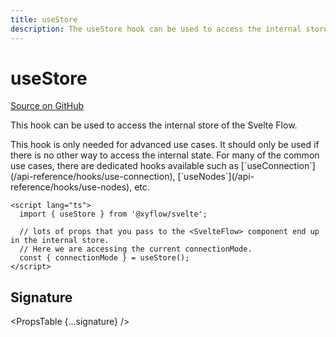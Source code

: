 ```yaml
---
title: useStore
description: The useStore hook can be used to access the internal store of the Svelte Flow.
---
```



# useStore

[Source on GitHub](https://github.com/wbkd/react-flow/blob/78169c992bf95a5dbc9bccbdc2a07725a307e2c3/packages/svelte/src/lib/store/index.ts/#L336)

This hook can be used to access the internal store of the Svelte Flow.

<Callout type="info">
  This hook is only needed for advanced use cases. It should only be used if
  there is no other way to access the internal state. For many of the common use
  cases, there are dedicated hooks available such as
  [`useConnection`](/api-reference/hooks/use-connection),
  [`useNodes`](/api-reference/hooks/use-nodes), etc.
</Callout>

```svelte
<script lang="ts">
  import { useStore } from '@xyflow/svelte';

  // lots of props that you pass to the <SvelteFlow> component end up in the internal store.
  // Here we are accessing the current connectionMode.
  const { connectionMode } = useStore();
</script>
```

## Signature

<PropsTable {...signature} />
